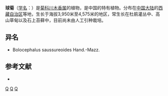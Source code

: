 {{Speciesbox 
| genus = Dolomiaea
| species = saussureoides
| authority = (Hand.-Mazz.) [[陈艺林|Y. L. Chen]] et [[石铸|Shih]]
}}

'''球菊'''（[[学名|学名]]：{{lang|la|''Dolomiaea saussureoides''}}）是[[菊科|菊科]][[川木香属|川木香属]]的植物，是中国的特有植物。分布在[[中国大陆|中国大陆]]的[[西藏自治区|西藏自治区]]等地，生长于海拔3,950米至4,575米的地区，常生长在杜鹃灌丛中、高山草甸以及石上苔藓中，目前尚未由人工引种栽培。

== 异名 ==
* Bolocephalus saussureoides Hand.-Mazz.

== 参考文献 ==
<div class="references-small">
* {{cite web| url =http://www.bioinfo.cn/db05/KmzwSpecies.php?action=view&id=4712| title =球菊| work =《中国高等植物数据库全库》| publisher =中国科学院微生物研究所| author =昆明植物研究所| accessdate =2009-02-25| deadurl =yes| archiveurl =https://web.archive.org/web/20160305070857/http://www.bioinfo.cn/db05/KmzwSpecies.php?action=view&id=4712| archivedate =2016-03-05}}
</div>
{{Taxonbar|from=Q15231404}}

[[Category:川木香属|Q]]
[[Category:中國特有植物|Q]]
[[Category:西藏植物|Q]]